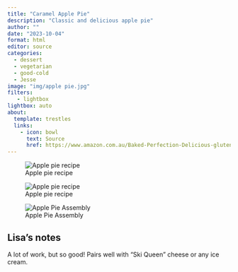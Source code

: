 ```yaml
---
title: "Caramel Apple Pie"
description: "Classic and delicious apple pie"
author: ""
date: "2023-10-04"
format: html
editor: source
categories:
  - dessert
  - vegetarian
  - good-cold
  - Jesse
image: "img/apple pie.jpg"
filters:
   - lightbox
lightbox: auto
about:
  template: trestles
  links:
    - icon: bowl
      text: Source
      href: https://www.amazon.com.au/Baked-Perfection-Delicious-gluten-free-recipes/dp/1526613484
---
```


![Apple pie recipe](img/apple pie recipe.jpg)

![Apple pie recipe](img/apple pie recipe 2.jpg)

![Apple Pie Assembly](img/apple pie 2.jpg) 

## Lisa's notes

A lot of work, but so good! Pairs well with "Ski Queen" cheese or any ice cream. 

